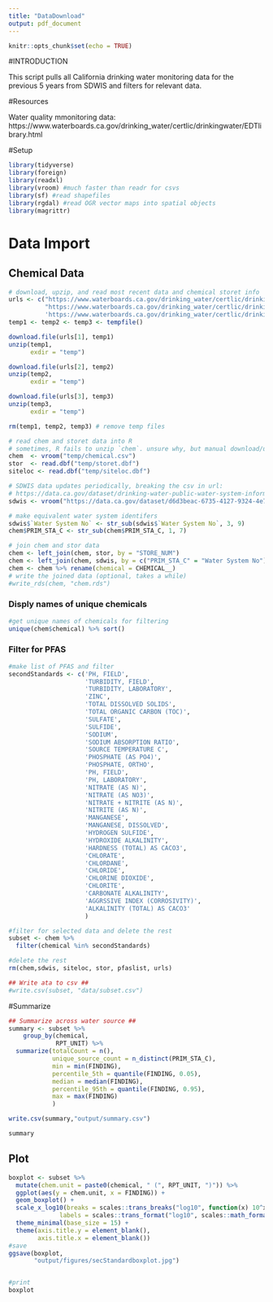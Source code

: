 ```yaml
---
title: "DataDownload"
output: pdf_document
---
```


```r
knitr::opts_chunk$set(echo = TRUE)
```
#INTRODUCTION

This script pulls all California drinking water monitoring data for the previous 5 years from SDWIS and filters for relevant data.

#Resources

Water quality mmonitoring data: https://www.waterboards.ca.gov/drinking_water/certlic/drinkingwater/EDTlibrary.html


#Setup
```r
library(tidyverse)
library(foreign)
library(readxl)
library(vroom) #much faster than readr for csvs
library(sf) #read shapefiles
library(rgdal) #read OGR vector maps into spatial objects
library(magrittr)
```

# Data Import
## Chemical Data
```r
# download, upzip, and read most recent data and chemical storet info
urls <- c("https://www.waterboards.ca.gov/drinking_water/certlic/drinkingwater/documents/edtlibrary/chemical_as_csv.zip",
          "https://www.waterboards.ca.gov/drinking_water/certlic/drinkingwater/documents/edtlibrary/storet_as_dbf.zip",
          'https://www.waterboards.ca.gov/drinking_water/certlic/drinkingwater/documents/edtlibrary/siteloc_as_dbf.zip')
temp1 <- temp2 <- temp3 <- tempfile()

download.file(urls[1], temp1)
unzip(temp1, 
      exdir = "temp")

download.file(urls[2], temp2)
unzip(temp2,
      exdir = "temp")

download.file(urls[3], temp3)
unzip(temp3,
      exdir = "temp")

rm(temp1, temp2, temp3) # remove temp files

# read chem and storet data into R
# sometimes, R fails to unzip `chem`. unsure why, but manual download/unzip works
chem  <- vroom("temp/chemical.csv")
stor  <- read.dbf("temp/storet.dbf")
siteloc <- read.dbf("temp/siteloc.dbf")

# SDWIS data updates periodically, breaking the csv in url:
# https://data.ca.gov/dataset/drinking-water-public-water-system-information
sdwis <- vroom("https://data.ca.gov/dataset/d6d3beac-6735-4127-9324-4e70f61698d9/resource/9dca2f92-4630-4bee-a9f9-69d2085b57e3/download/drinking-water-watch-public-water-system-facilities.txt")

# make equivalent water system identifers 
sdwis$`Water System No` <- str_sub(sdwis$`Water System No`, 3, 9)
chem$PRIM_STA_C <- str_sub(chem$PRIM_STA_C, 1, 7)

# join chem and stor data
chem <- left_join(chem, stor, by = "STORE_NUM")
chem <- left_join(chem, sdwis, by = c("PRIM_STA_C" = "Water System No"))
chem <- chem %>% rename(chemical = CHEMICAL__)
# write the joined data (optional, takes a while)
#write_rds(chem, "chem.rds")
```

### Disply names of unique chemicals
```r
#get unique names of chemicals for filtering
unique(chem$chemical) %>% sort()
```

### Filter for PFAS
```r
#make list of PFAS and filter
secondStandards <- c('PH, FIELD',
                     'TURBIDITY, FIELD',
                     'TURBIDITY, LABORATORY',
                     'ZINC',
                     'TOTAL DISSOLVED SOLIDS',
                     'TOTAL ORGANIC CARBON (TOC)',
                     'SULFATE',
                     'SULFIDE',
                     'SODIUM',
                     'SODIUM ABSORPTION RATIO',
                     'SOURCE TEMPERATURE C',
                     'PHOSPHATE (AS PO4)',
                     'PHOSPHATE, ORTHO',
                     'PH, FIELD',
                     'PH, LABORATORY',
                     'NITRATE (AS N)',
                     'NITRATE (AS NO3)',
                     'NITRATE + NITRITE (AS N)',
                     'NITRITE (AS N)',
                     'MANGANESE',
                     'MANGANESE, DISSOLVED',
                     'HYDROGEN SULFIDE',
                     'HYDROXIDE ALKALINITY',
                     'HARDNESS (TOTAL) AS CACO3',
                     'CHLORATE',
                     'CHLORDANE',
                     'CHLORIDE',
                     'CHLORINE DIOXIDE',
                     'CHLORITE',
                     'CARBONATE ALKALINITY',
                     'AGGRSSIVE INDEX (CORROSIVITY)',
                     'ALKALINITY (TOTAL) AS CACO3'
                     )

#filter for selected data and delete the rest
subset <- chem %>% 
  filter(chemical %in% secondStandards)

#delete the rest
rm(chem,sdwis, siteloc, stor, pfaslist, urls)

## Write ata to csv ##
#write.csv(subset, "data/subset.csv")
```

#Summarize
```r
## Summarize across water source ##
summary <- subset %>% 
    group_by(chemical,
             RPT_UNIT) %>% 
  summarize(totalCount = n(),
            unique_source_count = n_distinct(PRIM_STA_C),
            min = min(FINDING),
            percentile_5th = quantile(FINDING, 0.05),
            median = median(FINDING),
            percentile_95th = quantile(FINDING, 0.95),
            max = max(FINDING)
            )

write.csv(summary,"output/summary.csv")

summary
```
## Plot
```r
boxplot <- subset %>% 
  mutate(chem.unit = paste0(chemical, " (", RPT_UNIT, ")")) %>% 
  ggplot(aes(y = chem.unit, x = FINDING)) +
  geom_boxplot() +
  scale_x_log10(breaks = scales::trans_breaks("log10", function(x) 10^x),
              labels = scales::trans_format("log10", scales::math_format(10^.x))) +
  theme_minimal(base_size = 15) +
  theme(axis.title.y = element_blank(),
        axis.title.x = element_blank())
#save
ggsave(boxplot,
       "output/figures/secStandardboxplot.jpg")


#print
boxplot
```

